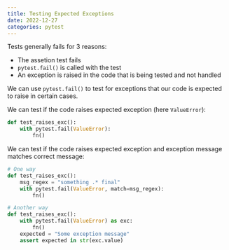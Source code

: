 ```yaml
---
title: Testing Expected Exceptions
date: 2022-12-27
categories: pytest
---
```

Tests generally fails for 3 reasons:

- The assetion test fails
- `pytest.fail()` is called with the test
- An exception is raised in the code that is being tested and not handled

We can use `pytest.fail()` to test for exceptions that our code is expected to
raise in certain cases.

We can test if the code raises expected exception (here `ValueError`):

```python
def test_raises_exc():
    with pytest.fail(ValueError):
        fn()
```

We can test if the code raises expected exception and exception message matches
correct message:

```python
# One way
def test_raises_exc():
    msg_regex = "something .* final"
    with pytest.fail(ValueError, match=msg_regex):
        fn()

# Another way
def test_raises_exc():
    with pytest.fail(ValueError) as exc:
        fn()
    expected = "Some exception message"
    assert expected in str(exc.value)
```
